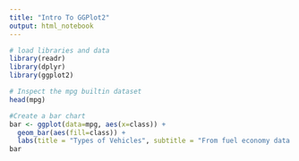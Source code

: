 ```yaml
---
title: "Intro To GGPlot2"
output: html_notebook
---
```


```r
# load libraries and data
library(readr)
library(dplyr)
library(ggplot2)
```

```r
# Inspect the mpg builtin dataset
head(mpg)
```

```r
#Create a bar chart
bar <- ggplot(data=mpg, aes(x=class)) + 
  geom_bar(aes(fill=class)) + 
  labs(title = "Types of Vehicles", subtitle = "From fuel economy data for popular car models (1999-2008)")
bar
```